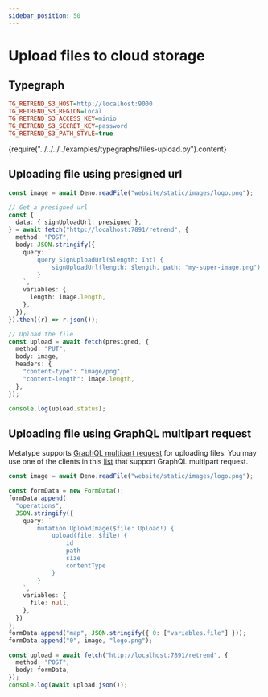```yaml
---
sidebar_position: 50
---
```



# Upload files to cloud storage

## Typegraph

```ini
TG_RETREND_S3_HOST=http://localhost:9000
TG_RETREND_S3_REGION=local
TG_RETREND_S3_ACCESS_KEY=minio
TG_RETREND_S3_SECRET_KEY=password
TG_RETREND_S3_PATH_STYLE=true
```

<CodeBlock language="python">{require("../../../../examples/typegraphs/files-upload.py").content}</CodeBlock>

## Uploading file using presigned url

```ts
const image = await Deno.readFile("website/static/images/logo.png");

// Get a presigned url
const {
  data: { signUploadUrl: presigned },
} = await fetch("http://localhost:7891/retrend", {
  method: "POST",
  body: JSON.stringify({
    query: `
        query SignUploadUrl($length: Int) {
            signUploadUrl(length: $length, path: "my-super-image.png")
        }
    `,
    variables: {
      length: image.length,
    },
  }),
}).then((r) => r.json());

// Upload the file
const upload = await fetch(presigned, {
  method: "PUT",
  body: image,
  headers: {
    "content-type": "image/png",
    "content-length": image.length,
  },
});

console.log(upload.status);
```

## Uploading file using GraphQL multipart request

Metatype supports
[GraphQL multipart request](https://github.com/jaydenseric/graphql-multipart-request-spec)
for uploading files.
You may use one of the clients in this
[list](https://github.com/jaydenseric/graphql-multipart-request-spec#client)
that support GraphQL multipart request.

```ts
const image = await Deno.readFile("website/static/images/logo.png");

const formData = new FormData();
formData.append(
  "operations",
  JSON.stringify({
    query: `
        mutation UploadImage($file: Upload!) {
            upload(file: $file) {
                id
                path
                size
                contentType
            }
        }
    `,
    variables: {
      file: null,
    },
  })
);
formData.append("map", JSON.stringify({ 0: ["variables.file"] }));
formData.append("0", image, "logo.png");

const upload = await fetch("http://localhost:7891/retrend", {
  method: "POST",
  body: formData,
});
console.log(await upload.json());
```
